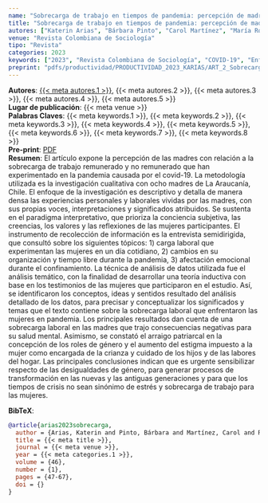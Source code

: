 ```yaml
---
name: "Sobrecarga de trabajo en tiempos de pandemia: percepción de madres de La Araucanía, Chile"
title: "Sobrecarga de trabajo en tiempos de pandemia: percepción de madres de La Araucanía, Chile"
autores: ["Katerin Arias", "Bárbara Pinto", "Carol Martínez", "María Rodríguez", "Yanira Benítez"]
venue: "Revista Colombiana de Sociología" 
tipo: "Revista"
categories: 2023
keywords: ["2023", "Revista Colombiana de Sociología", "COVID-19", "Enfoque de Género", "Economía del Cuidado", "Mujeres", "Pandemia", "Sobrecarga Laboral"]
preprint: "pdfs/productividad/PRODUCTIVIDAD_2023_KARIAS/ART_2_Sobrecarga de trabajo en tiempos de pandemia_ARIAS_2023_SCOPUS.pdf"
---
```

**Autores**: [{{< meta autores.1 >}}](../members/current/Katerin Arias.qmd), {{< meta autores.2 >}}, {{< meta autores.3 >}}, {{< meta autores.4 >}}, {{< meta autores.5 >}}  
**Lugar de publicación**: {{< meta venue >}}     
**Palabras Claves**: {{< meta keywords.1 >}}, {{< meta keywords.2 >}}, {{< meta keywords.3 >}}, {{< meta keywords.4 >}}, {{< meta keywords.5 >}}, {{< meta keywords.6 >}}, {{< meta keywords.7 >}}, {{< meta keywords.8 >}}  
**Pre-print**: [PDF](../{{< meta preprint >}})    
**Resumen**: El artículo expone la percepción de las madres con relación a la sobrecarga de trabajo remunerado y no remunerado que han experimentado en la pandemia causada por el covid-19. La metodología utilizada es la investigación cualitativa con ocho madres de La Araucanía, Chile. El enfoque de la investigación es descriptivo y detalla de manera densa las experiencias personales y laborales vividas por las madres, con sus propias voces, interpretaciones y significados atribuidos. Se sustenta en el paradigma interpretativo, que prioriza la conciencia subjetiva, las creencias, los valores y las reflexiones de las mujeres participantes. El instrumento de recolección de información es la entrevista semidirigida, que consultó sobre los siguientes tópicos: 1) carga laboral que experimentan las mujeres en un día cotidiano, 2) cambios en su organización y tiempo libre durante la pandemia, 3) afectación emocional durante el confinamiento. La técnica de análisis de datos utilizada fue el análisis temático, con la finalidad de desarrollar una teoría inductiva con base en los testimonios de las mujeres que participaron en el estudio. Así, se identificaron los conceptos, ideas y sentidos resultado del análisis detallado de los datos, para precisar y conceptualizar los significados y temas que el texto contiene sobre la sobrecarga laboral que enfrentaron las mujeres en pandemia. Los principales resultados dan cuenta de una sobrecarga laboral en las madres que trajo consecuencias negativas para su salud mental. Asimismo, se constató el arraigo patriarcal en la concepción de los roles de género y el aumento del estigma impuesto a la mujer como encargada de la crianza y cuidado de los hijos y de las labores del hogar. Las principales conclusiones indican que es urgente sensibilizar respecto de las desigualdades de género, para generar procesos de transformación en las nuevas y las antiguas generaciones y para que los tiempos de crisis no sean sinónimo de estrés y sobrecarga de trabajo para las mujeres.


**BibTeX**:
```bibtex
@article{arias2023sobrecarga,
  author = {Arias, Katerin and Pinto, Bárbara and Martínez, Carol and Rodríguez, María and Benítez, Yanira},
  title = {{< meta title >}},
  journal = {{< meta venue >}},
  year = {{< meta categories.1 >}},
  volume = {46},
  number = {1},
  pages = {47-67},
  doi = {}
}
```
